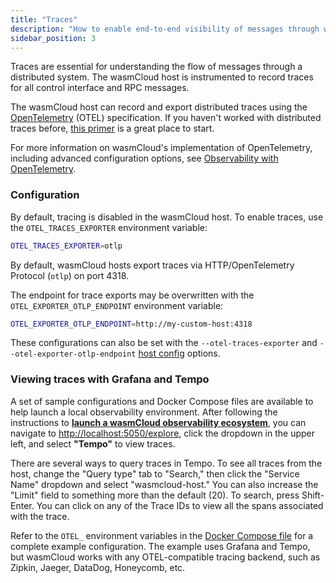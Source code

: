 ```yaml
---
title: "Traces"
description: "How to enable end-to-end visibility of messages through wasmCloud"
sidebar_position: 3
---
```


Traces are essential for understanding the flow of messages through a distributed system. The wasmCloud host is instrumented to record traces for all control interface and RPC messages.

The wasmCloud host can record and export distributed traces using the [OpenTelemetry](https://opentelemetry.io/) (OTEL) specification. If you haven't worked with distributed traces before, [this primer](https://opentelemetry.io/docs/concepts/observability-primer/#distributed-traces) is a great place to start.

For more information on wasmCloud's implementation of OpenTelemetry, including advanced configuration options, see [Observability with OpenTelemetry](/docs/deployment/observability/observability-with-opentelemetry.mdx).

### Configuration

By default, tracing is disabled in the wasmCloud host. To enable traces, use the `OTEL_TRACES_EXPORTER` environment variable:

```bash
OTEL_TRACES_EXPORTER=otlp
```

By default, wasmCloud hosts export traces via HTTP/OpenTelemetry Protocol (`otlp`) on port 4318.

The endpoint for trace exports may be overwritten with the `OTEL_EXPORTER_OTLP_ENDPOINT` environment variable:

```bash
OTEL_EXPORTER_OTLP_ENDPOINT=http://my-custom-host:4318
```

These configurations can also be set with the `--otel-traces-exporter` and `--otel-exporter-otlp-endpoint` [host config](/docs/reference/host-config) options.

### Viewing traces with Grafana and Tempo

A set of sample configurations and Docker Compose files are available to help launch a local observability environment. After following the instructions to [**launch a wasmCloud observability ecosystem**](/docs/deployment/observability/observability-with-opentelemetry#launch-a-wasmcloud-observability-ecosystem), you can navigate to [http://localhost:5050/explore](http://localhost:5050/explore), click the dropdown in the upper left, and select **"Tempo"** to view traces.

There are several ways to query traces in Tempo. To see all traces from the host, change the "Query type" tab to "Search," then click the "Service Name" dropdown and select "wasmcloud-host." You can also increase the "Limit" field to something more than the default (20). To search, press Shift-Enter. You can click on any of the Trace IDs to view all the spans associated with the trace.

Refer to the `OTEL_` environment variables in the [Docker Compose file](https://github.com/wasmCloud/wasmCloud/blob/main/examples/docker/docker-compose-otel.yml) for a complete example configuration. The example uses Grafana and Tempo, but wasmCloud works with any OTEL-compatible tracing backend, such as Zipkin, Jaeger, DataDog, Honeycomb, etc.
